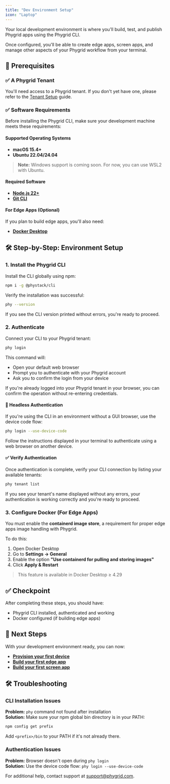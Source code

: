 ```yaml
---
title: "Dev Environment Setup"
icon: "Laptop"
---
```


Your local development environment is where you'll build, test, and publish Phygrid apps using the Phygrid CLI.

Once configured, you'll be able to create edge apps, screen apps, and manage other aspects of your Phygrid workflow from your terminal.

## 🧰 Prerequisites

### ✅ A Phygrid Tenant
You'll need access to a Phygrid tenant. If you don't yet have one, please refer to the [Tenant Setup](../tenant-setup) guide.

### ✅ Software Requirements

Before installing the Phygrid CLI, make sure your development machine meets these requirements:

#### Supported Operating Systems
- **macOS 15.4+** 
- **Ubuntu 22.04/24.04**

> **Note:** Windows support is coming soon. For now, you can use WSL2 with Ubuntu.

#### Required Software
- **[Node.js 22+](https://nodejs.org/en/download)**
- **[Git CLI](https://cli.github.com/)**

#### For Edge Apps (Optional)
If you plan to build edge apps, you'll also need:
- **[Docker Desktop](https://www.docker.com/products/docker-desktop/)**

## 🛠 Step-by-Step: Environment Setup

### 1. Install the Phygrid CLI

Install the CLI globally using npm:

```bash
npm i -g @phystack/cli
```

Verify the installation was successful:

```bash
phy --version
```

If you see the CLI version printed without errors, you're ready to proceed.

### 2. Authenticate

Connect your CLI to your Phygrid tenant:

```bash
phy login
```

This command will:
- Open your default web browser
- Prompt you to authenticate with your Phygrid account  
- Ask you to confirm the login from your device

If you're already logged into your Phygrid tenant in your browser, you can confirm the operation without re-entering credentials.

#### 🔐 Headless Authentication

If you're using the CLI in an environment without a GUI browser, use the device code flow:

```bash
phy login --use-device-code
```

Follow the instructions displayed in your terminal to authenticate using a web browser on another device.

#### ✅ Verify Authentication

Once authentication is complete, verify your CLI connection by listing your available tenants:

```bash
phy tenant list
```

If you see your tenant's name displayed without any errors, your authentication is working correctly and you're ready to proceed.


### 3. Configure Docker (For Edge Apps)

You must enable the **containerd image store**, a requirement for proper edge apps image handling with Phygrid.

To do this:

1. Open Docker Desktop
2. Go to **Settings → General**
3. Enable the option **"Use containerd for pulling and storing images"**
4. Click **Apply & Restart**

> This feature is available in Docker Desktop ≥ 4.29

## ✅ Checkpoint

After completing these steps, you should have:

- Phygrid CLI installed, authenticated and working
- Docker configured (if building edge apps)

## 🔄 Next Steps

With your development environment ready, you can now:

- **[Provision your first device](../device-setup)**
- **[Build your first edge app](../../tutorials/build-your-first-edge-app)**
- **[Build your first screen app](../../tutorials/build-your-first-screen-app)**

## 🛠 Troubleshooting

### CLI Installation Issues

**Problem:** `phy` command not found after installation  
**Solution:** Make sure your npm global bin directory is in your PATH:

```bash
npm config get prefix
```

Add `<prefix>/bin` to your PATH if it's not already there.

### Authentication Issues

**Problem:** Browser doesn't open during `phy login`  
**Solution:** Use the device code flow: `phy login --use-device-code`

For additional help, contact support at [support@phygrid.com](mailto:support@phygrid.com).


